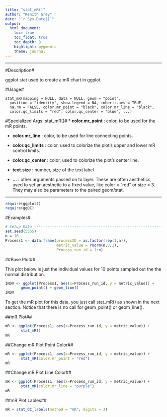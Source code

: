 ```yaml
---
title: "stat_mR()"
author: "Kenith Grey"
date: "`r Sys.Date()`"
output:
  html_document:
    toc: true
    toc_float: true
    toc_depth: 3
    highlight: pygments
    theme: journal 
---
```

***
#Description#

ggplot stat used to create a mR chart in ggplot

#Usage#

    stat_mR(mapping = NULL, data = NULL, geom = "point",
      position = "identity", show.legend = NA, inherit.aes = TRUE,
      na.rm = FALSE, color.mr_point = "black", color.mr_line = "black",
      color.qc_limits = "red", color.qc_center = "blue", ...)


#Specialized Args: stat_mR()#
  * **color.mr_point** : color, to be used for the mR points.

  * **color.mr_line**	 : color, to be used for line connecting points.

  * **color.qc_limits**	: color, used to colorize the plot's upper and lower mR control limits.

  * **color.qc_center**	: color, used to colorize the plot's center line.

  * **text.size** : number, size of the text label

  * **...** : other arguments passed on to layer. These are often aesthetics, used to set an aesthetic to a fixed value, like color = "red" or size = 3. They may also be parameters to the paired geom/stat.

***
```r
require(ggplot2)
require(ggQC)
```


#Examples#
```r
# Setup Data --------------------------------------------------------------
set.seed(5555)
n = 10
Process1 <- data.frame(processID = as.factor(rep(1,n)),
                       metric_value = rnorm(n,0,1),
                       Process_run_id = 1:n)
```

##Base Plot##
 
 This plot below is just the individual values for 10 points sampled out the the normal distribution.
 
```r
INDV <- ggplot(Process1, aes(x=Process_run_id, y = metric_value)) +
       geom_point() + geom_line() 
INDV
```
   
  To get the mR plot for this data, you just call stat_mR() as shown in the next section. Notice that there is no call for geom_point() or geom_line().
  
##mR Plot##
```r
mR <- ggplot(Process1, aes(x=Process_run_id, y = metric_value)) +
       stat_mR()  
mR
```

##Change mR Plot Point Color##
```r
mR <- ggplot(Process1, aes(x=Process_run_id, y = metric_value)) +
       stat_mR(color.mr_point = "red")  
mR
```

##Change mR Plot Line Color##
```r
mR <- ggplot(Process1, aes(x=Process_run_id, y = metric_value)) +
       stat_mR(color.mr_line = "purple")  
mR
```


##mR Plot Lables##
```r
mR + stat_QC_labels(method = "mR", digits = 3) 
```

